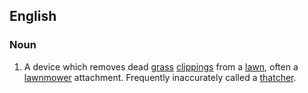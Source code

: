 ==English==

===Noun===
{{en-noun}}

#A device which removes dead [[grass]] [[clipping]]s from a [[lawn]], often a [[lawnmower]] attachment.  Frequently inaccurately called a [[thatcher]].